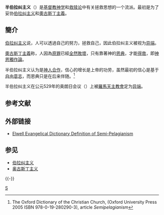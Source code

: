 '''半伯拉纠主义'''（{{lang-en|'''Semipelagianism'''}}）是[[基督教神学|基督教神学]]和[[救赎论|救赎论]]中有关拯救思想的一个流派。最初是为了妥协[[伯拉纠主义|伯拉纠主义]]和[[奧古斯丁主義|奧古斯丁主義]]。

==簡介==
[[伯拉纠主义|伯拉纠主义]]说，人可以透過自己的努力，拯救自己，因此伯拉纠主义被视为[[异端|异端]]。

[[奧古斯丁主義|奧古斯丁主義]]称，人因為[[原罪|原罪]]已經[[全然敗壞|全然敗壞]]，只有靠著神的[[恩典|恩典]]，才能[[得救|得救]]，即[[神恩獨作論|神恩獨作論]]。

半伯拉纠主义认为是[[神人合作|神人合作]]，信心的增长是上帝的功劳，虽然最初的信心是基于[[自由意志|自由意志]]，而恩典只是在后来伴随。<ref>The Oxford Dictionary of the Christian Church, (Oxford University Press 2005 ISBN 978-0-19-280290-3), article ''Semipelagianism''</ref>

半伯拉纠主义在公元529年的奥朗日会议（{{lang|en|Second Council of Orange}}）上被[[羅馬天主教會|羅馬天主教會]]定为[[异端|异端]]。

== 参考文献 ==
{{reflist}}

== 外部链接 ==
* [http://mb-soft.com/believe/txc/semipela.htm  Elwell Evangelical Dictionary Definition of Semi-Pelagianism]{{Wayback|url=http://mb-soft.com/believe/txc/semipela.htm |date=20110926220737 }}

== 参见 ==
* [[伯拉纠主义|伯拉纠主义]]
* [[奥古斯丁主义|奥古斯丁主义]]

{{-}}
{{基督教神学}}
{{基督教小作品}}

[[Category:基督教神学运动|S]]